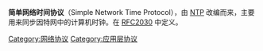 '''简单网络时间协议'''（Simple Network Time Protocol），由 [[网络时间协议|NTP]] 改编而来，主要用来同步因特网中的计算机时钟。在 [http://tools.ietf.org/html/rfc2030 RFC2030]{{Wayback|url=http://tools.ietf.org/html/rfc2030 |date=20111227004205 }} 中定义。

[[Category:网络协议|Category:网络协议]]
[[Category:应用层协议|Category:应用层协议]]
{{网络小作品}}